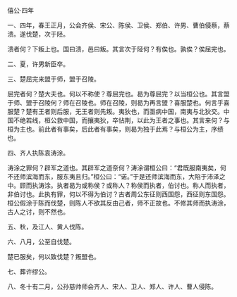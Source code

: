 

僖公·四年

一、四年，春王正月，公会齐侯、宋公、陈侯、卫侯、郑伯、许男、曹伯侵蔡，蔡溃。遂伐楚，次于陉。

溃者何？下叛上也。国曰溃，邑曰叛。其言次于陉何？有俟也。孰俟？俟屈完也。

二、夏，许男新臣卒。

三、楚屈完来盟于师，盟于召陵。

屈完者何？楚大夫也。何以不称使？尊屈完也。曷为尊屈完？以当桓公也。其言盟于师、盟于召陵何？师在召陵也。师在召陵，则曷为再言盟？喜服楚也。何言乎喜服楚？楚有王者则后服，无王者则先叛。夷狄也，而亟病中国，南夷与北狄交。中国不绝若线，桓公救中国，而攘夷狄，卒怗荆，以此为王者之事也。其言来何？与桓为主也。前此者有事矣，后此者有事矣，则曷为独于此焉？与桓公为主，序绩也。

四、齐人执陈袁涛涂。

涛涂之罪何？辟军之道也。其辟军之道奈何？涛涂谓桓公曰：“君既服南夷矣，何不还师滨海而东，服东夷且归。”桓公曰：“诺。”于是还师滨海而东，大陷于沛泽之中。顾而执涛涂。执者曷为或称侯？或称人？称侯而执者，伯讨也。称人而执者，非伯讨也。此执有罪，何以不得为伯讨？古者周公东征则西国怨，西征则东国怨。桓公假涂于陈而伐楚，则陈人不欲其反由己者，师不正故也。不修其师而执涛涂，古人之讨，则不然也。

五、秋，及江人、黄人伐陈。

六、八月，公至自伐楚。

楚已服矣，何以致伐楚？叛盟也。

七、葬许缪公。

八、冬十有二月，公孙慈帅师会齐人、宋人、卫人、郑人、许人、曹人侵陈。

